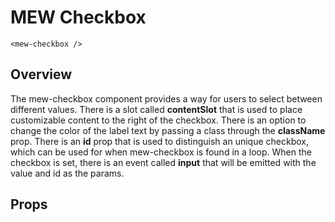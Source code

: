 

# MEW Checkbox 
`<mew-checkbox />`

## Overview
The mew-checkbox component provides a way for users to select between different values. 
There is a slot called **contentSlot** that is used to place customizable content to the right of the checkbox. There is an option to change 
the color of the label text by passing a class through the **className** prop. There is an **id** prop that is used to distinguish an unique
checkbox, which can be used for when 
mew-checkbox is found in a loop. When the checkbox is set, there is an event called **input** that will be emitted with the value and id as the params.
## Props
<Props of={MewCheckbox} />
<Preview><Story id="mewcheckbox--mew-checkbox" /></Preview>

